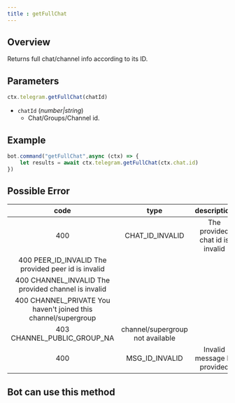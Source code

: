 ```yaml
---
title : getFullChat
---
```

## Overview
Returns full chat/channel info according to its ID.
## Parameters
```ts 
ctx.telegram.getFullChat(chatId)
```
- `chatId` (_number|string_)
    - Chat/Groups/Channel id.
## Example
```ts:index.ts highlight=2
bot.command("getFullChat",async (ctx) => {
    let results = await ctx.telegram.getFullChat(ctx.chat.id)
})
```
## Possible Error

|                              code                              |               type               |           description           |
|:--------------------------------------------------------------:|:--------------------------------:|:-------------------------------:|
|                              400                               |        CHAT_ID_INVALID         | The provided chat id is invalid |
|     400 PEER_ID_INVALID The provided peer id is invalid      |                                  |                                 |
|      400 CHANNEL_INVALID The provided channel is invalid       |                                  |                                 |
| 400 CHANNEL_PRIVATE You haven't joined this channel/supergroup |                                  |                                 |
|                 403 CHANNEL_PUBLIC_GROUP_NA                  | channel/supergroup not available |                                 |
|                              400                               |         MSG_ID_INVALID         |   Invalid message ID provided   |

## Bot can use this method